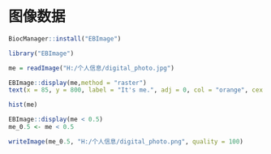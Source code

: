 # 图像数据

```r
BiocManager::install("EBImage")

library("EBImage")

me = readImage("H:/个人信息/digital_photo.jpg")

EBImage::display(me,method = "raster")
text(x = 85, y = 800, label = "It's me.", adj = 0, col = "orange", cex = 1.5)
```

```r
hist(me)
```

```r
EBImage::display(me < 0.5)
me_0.5 <- me < 0.5
```

```r
writeImage(me_0.5, "H:/个人信息/digital_photo.png", quality = 100)
```
